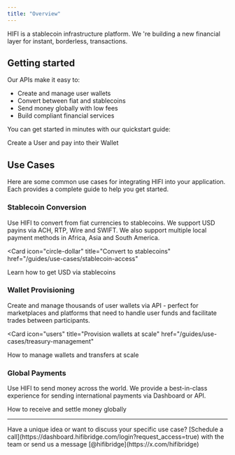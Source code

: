 ```yaml
---
title: "Overview"
---
```


HIFI is a stablecoin infrastructure platform. We 're building a new financial layer for instant, borderless, transactions.

## Getting started

Our APIs make it easy to:

- Create and manage user wallets
- Convert between fiat and stablecoins
- Send money globally with low fees
- Build compliant financial services

You can get started in minutes with our quickstart guide:

<Card icon="book" title="Quickstart" href="/guides/quickstart">
  Create a User and pay into their Wallet
</Card>

## Use Cases

Here are some common use cases for integrating HIFI into your application. Each provides a complete guide to help you get started.

### Stablecoin Conversion

Use HIFI to convert from fiat currencies to stablecoins. We support USD payins via ACH, RTP, Wire and SWIFT. We also support multiple local payment methods in Africa, Asia and South America.

<Card
  icon="circle-dollar"
  title="Convert to stablecoins"
  href="/guides/use-cases/stablecoin-access"
>
  Learn how to get USD via stablecoins
</Card>

### Wallet Provisioning

Create and manage thousands of user wallets via API - perfect for marketplaces and platforms that need to handle user funds and facilitate trades between participants.

<Card
  icon="users"
  title="Provision wallets at scale"
  href="/guides/use-cases/treasury-management"
>
  How to manage wallets and transfers at scale
</Card>

### Global Payments

Use HIFI to send money across the world. We provide a best-in-class experience for sending international payments via Dashboard or API.

<Card icon="globe" title="Sending money" href="/guides/use-cases/sending-money">
  How to receive and settle money globally
</Card>

---

<Note>
  Have a unique idea or want to discuss your specific use case? [Schedule a
  call](https://dashboard.hifibridge.com/login?request_access=true) with the
  team or send us a message [@hifibridge](https://x.com/hifibridge)
</Note>
